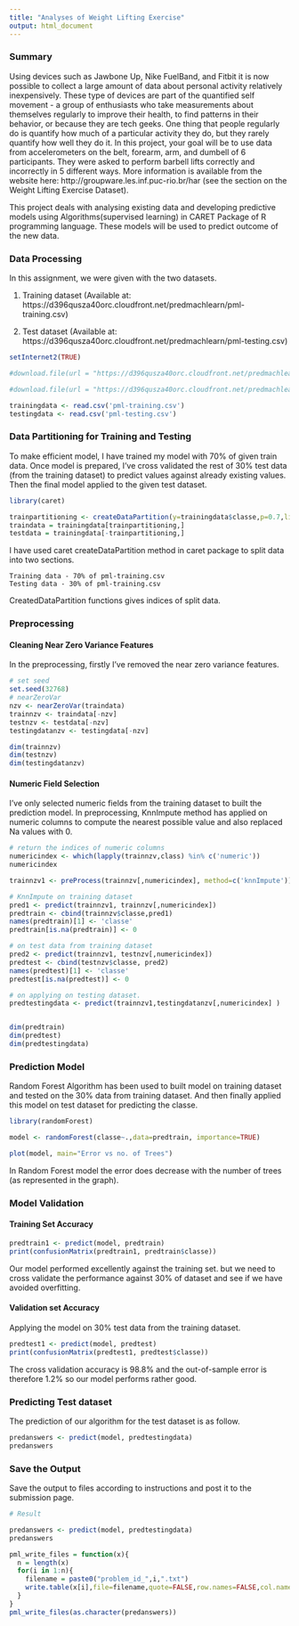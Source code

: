 ```yaml
---
title: "Analyses of Weight Lifting Exercise"
output: html_document
---
```



### Summary
Using devices such as Jawbone Up, Nike FuelBand, and Fitbit it is now possible to collect a large amount of data about personal activity relatively inexpensively. These type of devices are part of the quantified self movement - a group of enthusiasts who take measurements about themselves regularly to improve their health, to find patterns in their behavior, or because they are tech geeks. One thing that people regularly do is quantify how much of a particular activity they do, but they rarely quantify how well they do it. In this project, your goal will be to use data from accelerometers on the belt, forearm, arm, and dumbell of 6 participants. They were asked to perform barbell lifts correctly and incorrectly in 5 different ways. More information is available from the website here: http://groupware.les.inf.puc-rio.br/har (see the section on the Weight Lifting Exercise Dataset).

This project deals with analysing existing data and developing predictive models using Algorithms(supervised learning) in CARET Package of R programming language. These models will be used to predict outcome of the new data.


### Data Processing
In this assignment, we were given with the two datasets.

1. Training dataset (Available at: https://d396qusza40orc.cloudfront.net/predmachlearn/pml-training.csv)

2. Test dataset (Available at:
https://d396qusza40orc.cloudfront.net/predmachlearn/pml-testing.csv)

```r
setInternet2(TRUE)

#download.file(url = "https://d396qusza40orc.cloudfront.net/predmachlearn/pml-training.csv", destfile = "pml-training.csv")

#download.file(url = "https://d396qusza40orc.cloudfront.net/predmachlearn/pml-testing.csv", destfile = "pml-testing.csv")

trainingdata <- read.csv('pml-training.csv')
testingdata <- read.csv('pml-testing.csv')

```


### Data Partitioning for Training and Testing
To make efficient model, I have trained my model with 70% of given train data. Once model is prepared, I've cross validated the rest of 30% test data (from the training dataset) to predict values against already existing values. Then the final model applied to the given test dataset. 

```r
library(caret)

trainpartitioning <- createDataPartition(y=trainingdata$classe,p=0.7,list=FALSE)
traindata = trainingdata[trainpartitioning,]
testdata = trainingdata[-trainpartitioning,]

```

I have used caret createDataPartition method in caret package to split data into two sections.

    Training data - 70% of pml-training.csv
    Testing data - 30% of pml-training.csv

CreatedDataPartition functions gives indices of split data. 

### Preprocessing

#### Cleaning Near Zero Variance Features
In the preprocessing, firstly I've removed the near zero variance features.

```r

# set seed
set.seed(32768)
# nearZeroVar
nzv <- nearZeroVar(traindata)
trainnzv <- traindata[-nzv]
testnzv <- testdata[-nzv]
testingdatanzv <- testingdata[-nzv]

dim(trainnzv)
dim(testnzv)
dim(testingdatanzv)

```

#### Numeric Field Selection 
I've only selected numeric fields from the training dataset to built the prediction model. In preprocessing, KnnImpute method has applied on numeric columns to compute the nearest possible value and also replaced Na values with 0.

```r
# return the indices of numeric columns
numericindex <- which(lapply(trainnzv,class) %in% c('numeric'))
numericindex

trainnzv1 <- preProcess(trainnzv[,numericindex], method=c('knnImpute'))

# KnnImpute on training dataset
pred1 <- predict(trainnzv1, trainnzv[,numericindex])
predtrain <- cbind(trainnzv$classe,pred1)
names(predtrain)[1] <- 'classe'
predtrain[is.na(predtrain)] <- 0

# on test data from training dataset
pred2 <- predict(trainnzv1, testnzv[,numericindex])
predtest <- cbind(testnzv$classe, pred2)
names(predtest)[1] <- 'classe'
predtest[is.na(predtest)] <- 0

# on applying on testing dataset.
predtestingdata <- predict(trainnzv1,testingdatanzv[,numericindex] )


dim(predtrain)
dim(predtest)
dim(predtestingdata)

```

### Prediction Model
Random Forest Algorithm has been used to built model on training dataset and tested on the 30% data from training dataset. And then finally applied this model on test dataset for predicting the classe.

```r

library(randomForest)

model <- randomForest(classe~.,data=predtrain, importance=TRUE)

plot(model, main="Error vs no. of Trees")

```


In Random Forest model the error does decrease with the number of trees (as represented in the graph). 


### Model Validation
#### Training Set Accuracy
```r
predtrain1 <- predict(model, predtrain) 
print(confusionMatrix(predtrain1, predtrain$classe))

```
Our model performed excellently against the training set. but we need to cross validate the performance against 30% of dataset and see if we have avoided overfitting.

#### Validation set Accuracy
Applying the model on 30% test data from the training dataset.
```r
predtest1 <- predict(model, predtest) 
print(confusionMatrix(predtest1, predtest$classe))

```
The cross validation accuracy is 98.8% and the out-of-sample error is therefore 1.2% so our model performs rather good.


### Predicting Test dataset
The prediction of our algorithm for the test dataset is as follow.
```r
predanswers <- predict(model, predtestingdata) 
predanswers

```

### Save the Output
Save the output to files according to instructions and post it to the submission page.

```r
# Result

predanswers <- predict(model, predtestingdata) 
predanswers

pml_write_files = function(x){
  n = length(x)
  for(i in 1:n){
    filename = paste0("problem_id_",i,".txt")
    write.table(x[i],file=filename,quote=FALSE,row.names=FALSE,col.names=FALSE)
  }
}
pml_write_files(as.character(predanswers))

```

